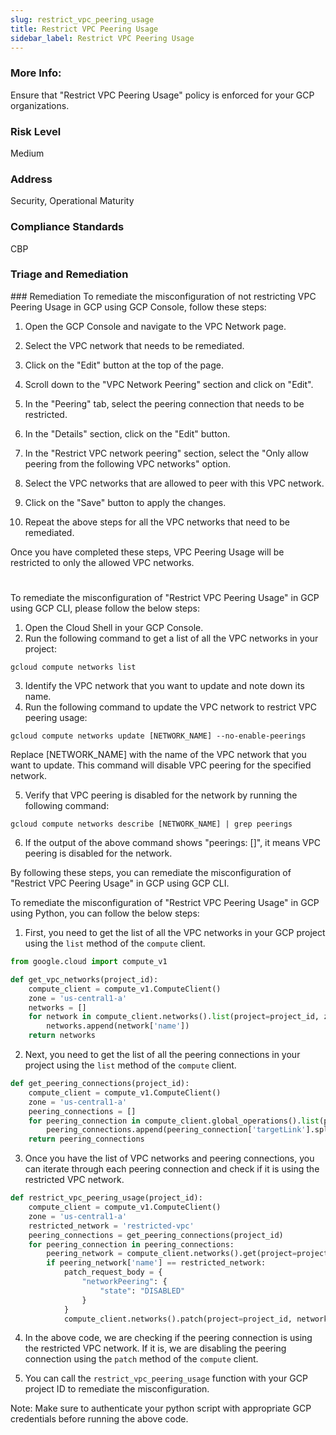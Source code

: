 ```yaml
---
slug: restrict_vpc_peering_usage
title: Restrict VPC Peering Usage
sidebar_label: Restrict VPC Peering Usage
---
```


### More Info:

Ensure that "Restrict VPC Peering Usage" policy is enforced for your GCP organizations.

### Risk Level

Medium

### Address

Security, Operational Maturity

### Compliance Standards

CBP

### Triage and Remediation
<Tabs>
<Tab title='Remediation'>
### Remediation

<AccordionGroup>
<Accordion title='Using Console' defaultOpen='true'>
To remediate the misconfiguration of not restricting VPC Peering Usage in GCP using GCP Console, follow these steps:

1. Open the GCP Console and navigate to the VPC Network page.

2. Select the VPC network that needs to be remediated.

3. Click on the "Edit" button at the top of the page.

4. Scroll down to the "VPC Network Peering" section and click on "Edit".

5. In the "Peering" tab, select the peering connection that needs to be restricted.

6. In the "Details" section, click on the "Edit" button.

7. In the "Restrict VPC network peering" section, select the "Only allow peering from the following VPC networks" option.

8. Select the VPC networks that are allowed to peer with this VPC network.

9. Click on the "Save" button to apply the changes.

10. Repeat the above steps for all the VPC networks that need to be remediated.

Once you have completed these steps, VPC Peering Usage will be restricted to only the allowed VPC networks.

#
</Accordion>

<Accordion title='Using CLI'>
To remediate the misconfiguration of "Restrict VPC Peering Usage" in GCP using GCP CLI, please follow the below steps:

1. Open the Cloud Shell in your GCP Console.
2. Run the following command to get a list of all the VPC networks in your project:

```
gcloud compute networks list
```

3. Identify the VPC network that you want to update and note down its name.
4. Run the following command to update the VPC network to restrict VPC peering usage:

```
gcloud compute networks update [NETWORK_NAME] --no-enable-peerings
```

Replace [NETWORK_NAME] with the name of the VPC network that you want to update.
This command will disable VPC peering for the specified network.

5. Verify that VPC peering is disabled for the network by running the following command:

```
gcloud compute networks describe [NETWORK_NAME] | grep peerings
```

6. If the output of the above command shows "peerings: []", it means VPC peering is disabled for the network.

By following these steps, you can remediate the misconfiguration of "Restrict VPC Peering Usage" in GCP using GCP CLI.
</Accordion>

<Accordion title='Using Python'>
To remediate the misconfiguration of "Restrict VPC Peering Usage" in GCP using Python, you can follow the below steps:

1. First, you need to get the list of all the VPC networks in your GCP project using the `list` method of the `compute` client.

```python
from google.cloud import compute_v1

def get_vpc_networks(project_id):
    compute_client = compute_v1.ComputeClient()
    zone = 'us-central1-a'
    networks = []
    for network in compute_client.networks().list(project=project_id, zone=zone).execute()['items']:
        networks.append(network['name'])
    return networks
```

2. Next, you need to get the list of all the peering connections in your project using the `list` method of the `compute` client.

```python
def get_peering_connections(project_id):
    compute_client = compute_v1.ComputeClient()
    zone = 'us-central1-a'
    peering_connections = []
    for peering_connection in compute_client.global_operations().list(project=project_id, filter='operationType=peering.networks.patch').execute()['items']:
        peering_connections.append(peering_connection['targetLink'].split('/')[-1])
    return peering_connections
```

3. Once you have the list of VPC networks and peering connections, you can iterate through each peering connection and check if it is using the restricted VPC network.

```python
def restrict_vpc_peering_usage(project_id):
    compute_client = compute_v1.ComputeClient()
    zone = 'us-central1-a'
    restricted_network = 'restricted-vpc'
    peering_connections = get_peering_connections(project_id)
    for peering_connection in peering_connections:
        peering_network = compute_client.networks().get(project=project_id, network=peering_connection).execute()
        if peering_network['name'] == restricted_network:
            patch_request_body = {
                "networkPeering": {
                    "state": "DISABLED"
                }
            }
            compute_client.networks().patch(project=project_id, network=peering_connection, body=patch_request_body).execute()
```

4. In the above code, we are checking if the peering connection is using the restricted VPC network. If it is, we are disabling the peering connection using the `patch` method of the `compute` client.

5. You can call the `restrict_vpc_peering_usage` function with your GCP project ID to remediate the misconfiguration.

Note: Make sure to authenticate your python script with appropriate GCP credentials before running the above code.
</Accordion>

</AccordionGroup>
</Tab>
</Tabs>

